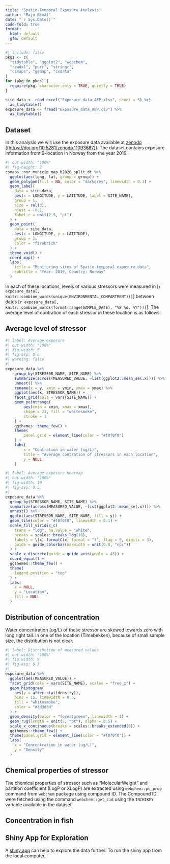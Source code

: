 ```yaml
---
title: "Spatio-Temporal Exposure Analysis"
author: "Raju Rimal"
date: "`r Sys.Date()`"
code-fold: true
format: 
  html: default
  gfm: default
---
```


```r
#| include: false
pkgs <- c(
  "tidytable", "ggplot2", "webchem",
  "readxl", "purr", "stringr",
  "csmaps", "ggmap", "csdata"
)
for (pkg in pkgs) {
  require(pkg, character.only = TRUE, quietly = TRUE)
}

site_data <- read_excel("Exposure_data_AEP.xlsx", sheet = 3) %>% 
  as_tidytable()
exposure_data <- fread("Exposure_data_AEP.csv") %>% 
  as_tidytable()
```

## Dataset

In this analysis we will use the exposure data available at [zenodo ((https://doi.org/10.5281/zenodo.11093687))](https://zenodo.org/records/11093687 "Spatio-temporal dataset - Exposure data"). The dataset contains exposure information from 6-location in Norway from the year 2019.

```r
#| out-width: "100%"
#| fig-height: 7
csmaps::nor_municip_map_b2020_split_dt %>% 
  ggplot(aes(long, lat, group = group)) +
  geom_polygon(fill = NA, color = "darkgrey", linewidth = 0.1) +
  geom_label(
    data = site_data, 
    aes(x = LONGITUDE, y = LATITUDE, label = SITE_NAME),
    group = 1,
    size = rel(3),
    hjust = -0.1,
    label.r = unit(2.5, "pt")
  ) +
  geom_point(
    data = site_data, 
    aes(x = LONGITUDE, y = LATITUDE),
    group = 1,
    color = "firebrick"
  ) +
  theme_void() +
  coord_map() +
  labs(
    title = "Monitoring sites of Spatio-temporal exposure data",
    subtitle = "Year: 2019, Country: Norway"
  )
```

In each of these locations, levels of various stressors were measured in [`r exposure_data[, knitr::combine_words(unique(ENVIRONMENTAL_COMPARTMENT))]`] between dates [`r exposure_data[, knitr::combine_words(format(range(SAMPLE_DATE), "%B %d, %Y"))]`]. The average level of contration of each stressor in these location is as follows.

## Average level of stressor

```r
#| label: Average exposure
#| out-width: "100%"
#| fig-width: 9
#| fig-asp: 0.9
#| warning: false
#| 
exposure_data %>% 
    group_by(STRESSOR_NAME, SITE_NAME) %>% 
    summarize(across(MEASURED_VALUE, ~list(ggplot2::mean_se(.x)))) %>% 
    unnest() %>% 
    rename(x = y, xmin = ymin, xmax = ymax) %>% 
    ggplot(aes(x, STRESSOR_NAME)) +
    facet_grid(cols = vars(SITE_NAME)) +
    geom_pointrange(
        aes(xmin = xmin, xmax = xmax),
        shape = 21, fill = "whitesmoke",
        stroke = 1
    ) +
    ggthemes::theme_few() +
    theme(
        panel.grid = element_line(color = "#f0f0f0")
    ) +
    labs(
        x = "Contration in water (ug/L)",
        title = "Average contration of stressors in each location",
        y = NULL
    )
```

```r
#| label: Average exposure heatmap
#| out-width: "100%"
#| fig-width: 10
#| fig-asp: 0.5
#| 
exposure_data %>% 
  group_by(STRESSOR_NAME, SITE_NAME) %>% 
  summarize(across(MEASURED_VALUE, ~list(ggplot2::mean_se(.x)))) %>% 
  unnest() %>% 
  ggplot(aes(STRESSOR_NAME, SITE_NAME, fill = y)) +
  geom_tile(color = "#f0f0f0", linewidth = 0.1) +
  scale_fill_viridis_c(
    trans = "log", na.value = "white", 
    breaks = scales::breaks_log(10),
    labels = \(x) formatC(x, format = "f", flag = 0, digits = 3),
    guide = guide_colorbar(barwidth = unit(0.8, "npc"))
  ) +
  scale_x_discrete(guide = guide_axis(angle = 45)) +
  coord_equal() +
  ggthemes::theme_few() +
  theme(
    legend.position = "top"
  ) +
  labs(
    x = NULL,
    y = "Location",
    fill = NULL
  )
```


## Distribution of concentration

Water concentration (ug/L) of these stressor are skewed towards zero with long right tail. In one of the location (Timebekken), because of small sample size, the distribution is not clear.

```r
#| label: Distribution of measured values
#| out-width: "100%"
#| fig-width: 9
#| fig-asp: 0.3
#| 
exposure_data %>% 
  ggplot(aes(MEASURED_VALUE)) +
  facet_grid(cols = vars(SITE_NAME), scales = "free_x") +
  geom_histogram(
    aes(y = after_stat(density)), 
    bins = 15, linewidth = 0.5,
    fill = "whitesmoke", 
    color = "#3d3d3d"
  ) +
  geom_density(color = "forestgreen", linewidth = 1) +
  geom_rug(length = unit(5, "pt"), alpha = 0.5) +
  scale_x_continuous(breaks = scales::breaks_extended(6)) +
  ggthemes::theme_few() +
  theme(panel.grid = element_line(color = "#f0f0f0")) +
  labs(
    x = "Concentration in water (ug/L)",
    y = "Density"
  )
```

## Chemical properties of stressor

The chemical properties of stressor such as "MolecularWeight" and partition coefficient (LogP or XLogP) are extracted using `webchem::pc_prop` command from `webchem` package using compound ID. The Compound ID were fetched using the command `webchem::get_cid` using the `INCHIKEY` variable available in the dataset.

## Concentration in fish


## Shiny App for Exploration

A [shiny app](https://therimalaya.shinyapps.io/NIVA-AppExposure/) can help to explore the data further. To run the shiny app from the local computer,

```r

```



